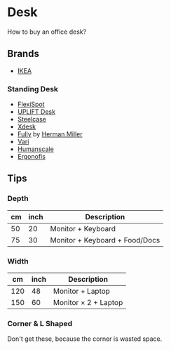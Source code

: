 
# Desk

How to buy an office desk?

## Brands

- [<Country iso="se" name={false} /> IKEA](https://www.ikea.com/)

### Standing Desk

- [<Country iso="us" name={false} /> FlexiSpot](https://www.flexispot.com/)
- [<Country iso="us" name={false} /> UPLIFT Desk](https://www.upliftdesk.com/)
- [<Country iso="us" name={false} /> Steelcase](https://www.steelcase.com/)
- [<Country iso="us" name={false} /> Xdesk](https://www.xdesk.com/)
- [<Country iso="us" name={false} /> Fully](https://store.hermanmiller.com/brands-fully) by [Herman Miller](https://www.hermanmiller.com/)
- [<Country iso="us" name={false} /> Vari](https://www.vari.com/)
- [<Country iso="us" name={false} /> Humanscale](https://www.humanscale.com/)
- [<Country iso="ca" name={false} /> Ergonofis](https://ergonofis.com/en-us)

## Tips

### Depth

| cm  | inch | Description                    |
| --- | ---- | ------------------------------ |
| 50  | 20   | Monitor + Keyboard             |
| 75  | 30   | Monitor + Keyboard + Food/Docs |

### Width

| cm  | inch | Description          |
| --- | ---- | -------------------- |
| 120 | 48   | Monitor + Laptop     |
| 150 | 60   | Monitor × 2 + Laptop |

### Corner & L Shaped

Don't get these, because the corner is wasted space.
